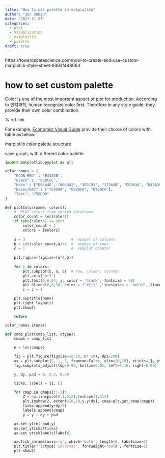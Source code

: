 ```yaml
---
title: "How to use palette in matplotlib"
author: "Jun Damin"
date: "2022-11-03"
categories:
  - plot
  - visualization
  - matplotlib
  - palette
draft: true
---
```



https://towardsdatascience.com/how-to-create-and-use-custom-matplotlib-style-sheet-9393f498063

# how to set custom palette

Color is one of the most important aspect of plot for production. According to 인지과학,  human recognize color first. Therefore in any style guide, they provide their own color combination.

% ref link. 

For example, [Economist Visual Guide](https://design-system.economist.com/documents/CHARTstyleguide_20170505.pdf) provide their choice of colors with table as below.

matplotlib color palette structure

save graph, with different color palette.

```python
import matplotlib.pyplot as plt

color_names = {
    "ECON RED" : "E3120B",
    "Black" :  "0C0C0C",
    "Main" : ["DB444B", "006BA2", "3EBCD2", "379A8B", "EBB434", "B4BA39", "9A607F", "D1B07C"],
    "Boxes/NAV" : ["758D99", "E9EDF0", "B7C6CF"],
    "Text": "758D99"
}

```

```python
def plotColor(name, colors):
    #  PLOT colors from sorted dataframe
    color_count = len(colors)
    if type(colors) == str:
        color_count = 1
        colors = [colors]
    
    a = 3                     #  number of columns
    b = int(color_count/a)+1  #  number of rows
    c = 1                     #  subplot counter  
    
    plt.figure(figsize=(a*4,b))
    
    for j in colors:
        plt.subplot(b, a, c)  # row, column, counter
        plt.axis('off')
        plt.text(0,0.04, j, color = 'black', fontsize = 18)
        plt.hlines(0,0,10, color = f"#{j}" ,linestyles = 'solid', linewidth = 30)
        c = c + 1

    plt.suptitle(name)
    plt.tight_layout()
    plt.show()

    return

color_names.items()
```

```python
def cmap_plot(cmap_list, ctype):
    cmaps = cmap_list

    n = len(cmaps)

    fig = plt.figure(figsize=(8.25, n*.20), dpi=200)
    ax = plt.subplot(1, 1, 1, frameon=False, xlim=[0,10], xticks=[], yticks=[])
    fig.subplots_adjust(top=0.99, bottom=0.01, left=0.18, right=0.99)

    y, dy, pad = 0, 0.3, 0.08

    ticks, labels = [], []

    for cmap in cmaps[::-1]:
        Z = np.linspace(0,1,512).reshape(1,512)
        plt.imshow(Z, extent=[0,10,y,y+dy], cmap=plt.get_cmap(cmap))
        ticks.append(y+dy/2)
        labels.append(cmap)
        y = y + dy + pad

    ax.set_ylim(-pad,y)
    ax.set_yticks(ticks)
    ax.set_yticklabels(labels)

    ax.tick_params(axis='y', which='both', length=0, labelsize=5)
    plt.title(f'{ctype} Colormap', fontweight='bold', fontsize=8)
    plt.show()
```